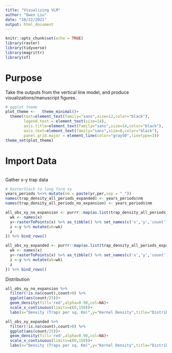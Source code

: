 ```yaml
---
title: "Visualizing VLM"
author: "Owen Liu"
date: "10/22/2021"
output: html_document
---
```


```r
knitr::opts_chunk$set(echo = TRUE)
library(raster)
library(tidyverse)
library(magrittr)
library(sf)
```

# Purpose

Take the outputs from the vertical line model, and produce visualizations/manuscript figures.
```r
# ggplot theme
plot_theme <-   theme_minimal()+
  theme(text=element_text(family="sans",size=12,color="black"),
        legend.text = element_text(size=14),
        axis.title=element_text(family="sans",size=14,color="black"),
        axis.text=element_text(family="sans",size=8,color="black"),
        panel.grid.major = element_line(color="gray50",linetype=3))
theme_set(plot_theme)
```

# Import Data

```r

```


Gather x-y trap data
```r
# RasterStack to long form xy
years_periods %<>% mutate(nm = paste(yr,per,sep = "_"))
names(trap_density_all_periods_expanded) <- years_periods$nm
names(trap_density_all_periods_no_expansion) <- years_periods$nm

all_obs_xy_no_expansion <- purrr::map(as.list(trap_density_all_periods_no_expansion),function(x){
  wk <- names(x)
  y<-rasterToPoints(x) %>% as_tibble() %>% set_names(c('x','y','count'))
  z <-y %>% mutate(wk=wk)
  z
}) %>% bind_rows()

all_obs_xy_expanded <- purrr::map(as.list(trap_density_all_periods_expanded),function(x){
  wk <- names(x)
  y<-rasterToPoints(x) %>% as_tibble() %>% set_names(c('x','y','count'))
  z <-y %>% mutate(wk=wk)
  z
}) %>% bind_rows()
```

Distribution

```r
all_obs_xy_no_expansion %>%  
  filter(!is.na(count),count>0) %>% 
  ggplot(aes(count/25))+
  geom_density(fill='red',alpha=0.98,col=NA)+
  scale_x_continuous(limits=c(0,150))+
  labs(x="Density (Traps per sq. Km)",y="Kernel Density",title="Distribution of Positive Trap Densities\nall years and weeks (non-expanded)")

all_obs_xy_expanded %>% 
  filter(!is.na(count),count>0) %>% 
  ggplot(aes(count/25))+
  geom_density(fill='red',alpha=0.98,col=NA)+
  scale_x_continuous(limits=c(0,150))+
  labs(x="Density (Traps per sq. Km)",y="Kernel Density",title="Distribution of Positive Trap Densities\nall years and months (expanded)") 
```